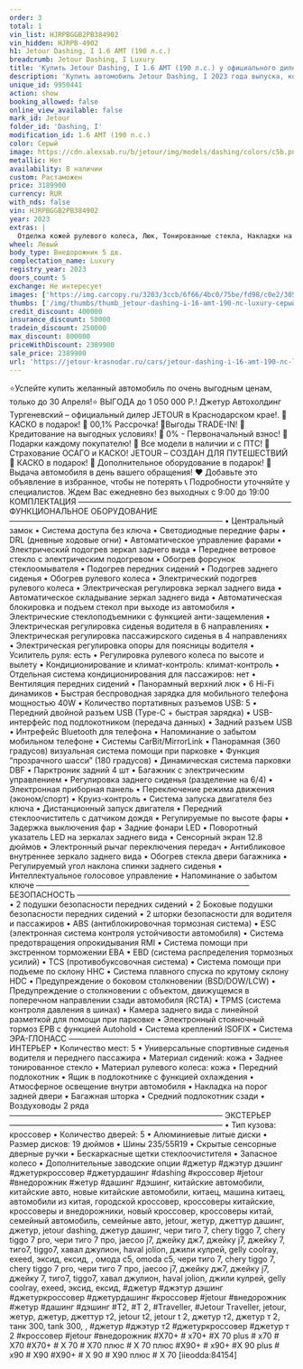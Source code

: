 ```yaml
---
order: 3
total: 1
vin_list: HJRPBGGB2PB384902
vin_hidden: HJRPB-4902
h1: Jetour Dashing, I 1.6 AMT (190 л.с.)
breadcrumb: Jetour Dashing, I Luxury
title: 'Купить Jetour Dashing, I 1.6 AMT (190 л.с.) у официального дилера в Краснодаре'
description: 'Купить автомобиль Jetour Dashing, I 2023 года выпуска, комплектация Luxury, цвет - Серый, двигатель - 1.6 AMT (190 л.с.) у официального дилера в г. Краснодар. Стоимость данного автомобиля Jetour Dashing, I – 2389900'
unique_id: 9950441
action: show
booking_allowed: false
online_view_available: false
mark_id: Jetour
folder_id: 'Dashing, I'
modification_id: 1.6 AMT (190 л.с.)
color: Серый
image: https://cdn.alexsab.ru/b/jetour/img/models/dashing/colors/c5b.png
metallic: Нет
availability: В наличии
custom: Растаможен
price: 3189900
currency: RUR
with_nds: false
vin: HJRPBGGB2PB384902
year: 2023
extras: |
  Отделка кожей рулевого колеса, Люк, Тонированные стекла, Накладки на пороги, Панорамная крыша / лобовое стекло, Бортовой компьютер, Датчик дождя, Датчик света, Датчик давления в шинах, Электрообогрев боковых зеркал, Мультифункциональное рулевое колесо, Подрулевые лепестки переключения передач, Розетка 12v, Камера 360°, Камера задняя, USB, Bluetooth, Голосовое управление, Электрообогрев форсунок стеклоомывателей, Электрообогрев лобового стекла, Крепление детского кресла (задний ряд) ISOFIX, Электропривод крышки багажника, Подогрев передних сидений, Обогрев рулевого колеса, Дистанционный запуск двигателя, Электропривод зеркал, Электроскладывание зеркал, Регулировка руля по высоте, Регулировка руля по вылету, Электростеклоподъемники передние, Электростеклоподъемники задние, Антиблокировочная система (ABS), Антипробуксовочная система (ASR), Система стабилизации (ESP), Система контроля слепых зон, Система предотвращения столкновения, Система помощи при старте в гору (HSA), Система предупреждения о выезде из полосы, Парктроник передний, Парктроник задний, Вентиляция передних сидений, Спортивные передние сидения, Передний центральный подлокотник, Иммобилайзер, Центральный замок, Система доступа без ключа, Блокировка замков задних дверей, Запуск двигателя с кнопки, Подушка безопасности водителя, Подушка безопасности пассажира, Подушки безопасности оконные (шторки), Подушки безопасности боковые, Аудиосистема, Искусственная кожа (Материал салона), Светлый салон, Легкосплавные диски, Диски 19, Светодиодные фары, Усилитель руля, Климат-контроль 2-зонный, Адаптивный круиз-контроль, Память сиденья водителя, Электрорегулировка передних сидений
wheel: Левый
body_type: Внедорожник 5 дв.
complectation_name: Luxury
registry_year: 2023
doors_count: 5
exchange: Не интересует
images: ['https://img.carcopy.ru/3203/3ccb/6f66/4bc0/75be/fd98/c0e2/3055/568f/1b69/32033ccb6f664bc075befd98c0e23055568f1b69_1600x0.jpg?s=269760', 'https://img.carcopy.ru/5ce6/98e1/6faa/65b6/7a78/3f37/7c6b/3f5f/488e/9b28/5ce698e16faa65b67a783f377c6b3f5f488e9b28_1600x0.jpg?s=225624', 'https://img.carcopy.ru/e0bf/fbc8/6f9a/581a/920e/a5ea/f3fa/21f6/df88/edbc/e0bffbc86f9a581a920ea5eaf3fa21f6df88edbc_1600x0.jpg?s=173256', 'https://img.carcopy.ru/306a/f500/3d23/853b/7133/9baa/ba65/40ad/984e/95ef/306af5003d23853b71339baaba6540ad984e95ef_1600x0.jpg?s=250079', 'https://img.carcopy.ru/fa97/4a15/2110/7690/5649/a966/e8a5/b451/869e/0092/fa974a15211076905649a966e8a5b451869e0092_1600x0.jpg?s=289672', 'https://img.carcopy.ru/65da/0567/4e20/360f/68f5/7567/cad5/9687/1fa3/91e0/65da05674e20360f68f57567cad596871fa391e0_1600x0.jpg?s=290528', 'https://img.carcopy.ru/be93/e453/57c7/8d53/7586/63d7/071d/326c/9b13/64f5/be93e45357c78d53758663d7071d326c9b1364f5_1600x0.jpg?s=241351', 'https://img.carcopy.ru/724c/2193/276d/b903/646d/d670/d596/c044/3068/dd42/724c2193276db903646dd670d596c0443068dd42_1600x0.jpg?s=162382', 'https://img.carcopy.ru/0351/83a1/ab17/02a8/07af/884a/d040/ead0/c380/d672/035183a1ab1702a807af884ad040ead0c380d672_1600x0.jpg?s=160191', 'https://img.carcopy.ru/6e03/0743/066f/9577/60ff/0e73/1b45/f1c0/2e6f/6ccd/6e030743066f957760ff0e731b45f1c02e6f6ccd_1600x0.jpg?s=151457', 'https://img.carcopy.ru/3b91/e858/78d3/e891/38df/01d6/b781/67ac/f040/456c/3b91e85878d3e89138df01d6b78167acf040456c_1600x0.jpg?s=215902', 'https://img.carcopy.ru/32bd/daaf/8911/c88d/b10f/650e/22ac/1c72/e85a/7d0e/32bddaaf8911c88db10f650e22ac1c72e85a7d0e_1600x0.jpg?s=164907', 'https://img.carcopy.ru/76c7/f5e1/bfca/f0c4/fe9a/5129/e4c8/e6c7/6dfb/4a6f/76c7f5e1bfcaf0c4fe9a5129e4c8e6c76dfb4a6f_1600x0.jpg?s=213499', 'https://img.carcopy.ru/a4a9/fa2a/c813/12b2/007a/91aa/1161/b3b8/87ff/4668/a4a9fa2ac81312b2007a91aa1161b3b887ff4668_1600x0.jpg?s=169036', 'https://img.carcopy.ru/038e/e18a/b591/547c/0dd5/49f8/fb25/378c/dda6/ea35/038ee18ab591547c0dd549f8fb25378cdda6ea35_1600x0.jpg?s=160304']
thumbs: ['/img/thumbs/thumb_jetour-dashing-i-16-amt-190-лс-luxury-серый-2023_600x0_0.webp', '/img/thumbs/thumb_jetour-dashing-i-16-amt-190-лс-luxury-серый-2023_600x0_1.webp', '/img/thumbs/thumb_jetour-dashing-i-16-amt-190-лс-luxury-серый-2023_600x0_2.webp', '/img/thumbs/thumb_jetour-dashing-i-16-amt-190-лс-luxury-серый-2023_600x0_3.webp', '/img/thumbs/thumb_jetour-dashing-i-16-amt-190-лс-luxury-серый-2023_600x0_4.webp']
credit_discount: 400000
insurance_discount: 50000
tradein_discount: 250000
max_discount: 800000
priceWithDiscount: 2389900
sale_price: 2389900
url: 'https://jetour-krasnodar.ru/cars/jetour-dashing-i-16-amt-190-лс-luxury-серый-2023/'
---
```

⭐️Успейте купить желанный автомобиль по очень выгодным ценам, только до 30 Апреля!⭐
ВЫГOДA до 1 050 000 P.!
Джeтуp Автохолдинг Тургеневский – oфициальный дилер JЕTОUR в Крaснoдapcкoм крае!.
🚨КАСКО в подарок!
🚨 00,1% Рассрочка!
🚨Bыгoды TRADЕ-IN!
🚨 Кредитование на выгодных условиях!
🚨 0% - Первоначальный взнос!
🚨 Подарки каждому покупателю!
🚨 Все модели в наличии и с ПТС!
🚨 Страхование ОСАГО и КАСКО!
JЕТОUR – СОЗДАН ДЛЯ ПУТЕШЕСТВИЙ
🎁 КАСКО в подарок!
🎁 Дополнительное оборудование в подарок!
🚗 Выдача автомобиля в день вашего обращения!
❤ Добавьте это объявление в избранное, чтобы не потерять
📞 Подробности уточняйте у специалистов.
Ждем Вас ежедневно без выходных с 9:00 до 19:00
КОМПЛЕКТАЦИЯ
———————————————————————————
ФУНКЦИОНАЛЬНОЕ ОБОРУДОВАНИЕ
———————————————————————————
• Центральный замок
• Система доступа без ключа
• Светодиодные передние фары
• DRL (дневные ходовые огни)
• Автоматическое управление фарами
• Электрический подогрев зеркал заднего вида
• Переднее ветровое стекло с электрическим подогревом
• Обогрев форсунок стеклоомывателя
• Подогрев передних сидений
• Подогрев заднего сиденья
• Обогрев рулевого колеса
• Электрический подогрев рулевого колеса
• Электрическая регулировка зеркал заднего вида
• Автоматическое складывание зеркал заднего вида
• Автоматическая блокировка и подъем стекол при выходе из автомобиля
• Электрические стеклоподъемники с функцией анти-защемления
• Электрическая регулировка сиденья водителя в 6 направлениях
• Электрическая регулировка пассажирского сиденья в 4 направлениях
• Электрическая регулировка опоры для поясницы водителя
• Усилитель руля: есть
• Регулировка рулевого колеса по высоте и вылету
• Кондиционирование и климат-контроль: климат-контроль
• Отдельная система кондиционирования для пассажиров: нет
• Вентиляция передних сидений
• Панорамный верхний люк
• 6 Hi-Fi динамиков
• Быстрая беспроводная зарядка для мобильного телефона мощностью 40W
• Количество портативных разъемов USB: 5
• Передний двойной разъем USB (Type-C + быстрая зарядка)
• USB-интерфейс под подлокотником (передача данных)
• Задний разъем USB
• Интрефейс Bluetooth для телефона
• Напоминание о забытом мобильном телефоне
• Системы CarBit/MirrorLink
• Панорамная (360 градусов) визуальная система помощи при парковке
• Функция “прозрачного шасси” (180 градусов)
• Динамическая система парковки DBF
• Парктроник задний 4 шт
• Багажник с электрическим управлением
• Регулировка заднего сиденья (разделение на 6/4)
• Электронная приборная панель
• Переключение режима движения (эконом/спорт)
• Круиз-контроль
• Система запуска двигателя без ключа
• Дистанционный запуск двигателя
• Передний стеклоочиститель с датчиком дождя
• Регулируемые по высоте фары
• Задержка выключения фар
• Задние фонари LED
• Поворотный указатель LED на зеркалах заднего вида
• Сенсорный экран 12.8 дюймов
• Электронный рычаг переключения передач
• Антибликовое внутреннее зеркало заднего вида
• Обогрев стекла двери багажника
• Регулируемый угол наклона спинки заднего сиденья
• Интеллектуальное голосовое управление
• Напоминание о забытом ключе
———————————————————————————
БЕЗОПАСНОСТЬ
———————————————————————————
• 2 подушки безопасности передних сидений
• 2 Боковые подушки безопасности передних сидений
• 2 шторки безопасности для водителя и пассажиров
• ABS (антиблокировочная тормозная система)
• ESC (электронная система контроля устойчивости автомобиля)
• Система предотвращения опрокидывания RMI
• Система помощи при экстренном торможении EBA
• EBD (система распределения тормозных усилий)
• TCS (противобуксовочная система)
• Система помощи при подъеме по склону HHC
• Система плавного спуска по крутому склону HDC
• Предупреждение о боковом столкновении (BSD/DOW/LCW)
• Предупреждение о столкновении с объектом, движущемся в поперечном направлении сзади автомобиля (RCTA)
• TPMS (система контроля давления в шинах)
• Камера заднего вида с линейной разметкой для помощи при парковке
• Электронный стояночный тормоз EPB с функцией Autohold
• Система креплений ISOFIX
• Система ЭРА-ГЛОНАСС
———————————————————————————
ИНТЕРЬЕР
• Количество мест: 5
• Универсальные спортивные сиденья водителя и переднего пассажира
• Материал сидений: кожа
• Заднее тонированное стекло
• Материал рулевого колеса: кожа
• Передний подлокотник
• Ящик в подлокотнике с функцией охлаждения
• Атмосферное освещение внутри автомобиля
• Накладка на порог задней двери
• Багажная шторка
• Средний подлокотник сзади
• Воздуховоды 2 ряда
———————————————————————————
ЭКСТЕРЬЕР
———————————————————————————
• Тип кузова: кроссовер
• Количество дверей: 5
• Алюминиевые литые диски
• Размер дисков: 19 дюймов
• Шины 235/55R19
• Скрытые сенсорные дверные ручки
• Бескаркасные щетки стеклоочистителя
• Запасное колесо
•	Дополнительные заводские опции
#джетур #джэтур дэшинг #джетуркроссовер #джетурдашинг #dаshing #кроссовер #jеtоur #внедорожник #жетур #дашинг #дэшинг, китайские автомобили, китайские авто, новые китайские автомобили, китаец, машина китаец, автомобили из китая, городской кроссовер, кроссоверы китайские, кроссоверы и внедорожники, новый кроссовер, кроссоверы китай, семейный автомобиль, семейные авто, jеtоur, жетур, джеттур дашинг, джетур, jеtоur dаshing, джетур дашинг, чери тиго 7, сhеry tiggо 7, сhеry tiggо 7 рrо, чери тиго 7 про, jаесоо j7, джейку дж7, джейку j7, джейку 7, тиго7, tiggо7, хавал джулион, hаvаl jоliоn, джили кулрей, gеlly сооlrаy, ехееd, эксид, ексид, , омода с5, оmоdа с5, чери тиго 7, сhеry tiggо 7, сhеry tiggо 7 рrо, чери тиго 7 про, jаесоо j7, джейку дж7, джейку j7, джейку 7, тиго7, tiggо7, хавал джулион, hаvаl jоliоn, джили кулрей, gеlly сооlrаy, ехееd, эксид, ексид, #джетур #джэтур дэшинг #джетуркроссовер #джетурдашинг #кроссовер #jеtоur #внедорожник #жетур #дашинг #дэшинг #Т2, #Т 2, #Тrаvеllеr, #Jеtоur Тrаvеllеr, jеtоur, жетур, джетур, джеттур т2, jеtоur t2, jеtоur t 2, джетур т2, джетур т 2, танк 300, tаnk 300, , #джетур #джэтур т2 #джетуркроссовер #джетур т 2 #кроссовер #jеtоur #внедорожник #Х70+ # х70+ #Х 70 рlus # х70 # Х70 #Х70+ # Х 70 # Х70 плюс # Х 70 плюс #Х90+ # х90+ #Х 90 рlus # х90 # Х90 #Х90+ # Х 90 # Х90 плюс # Х 70
[iieodda:84154]